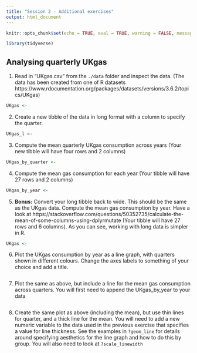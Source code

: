 ```yaml
---
title: "Session 2 - Additional exercises"
output: html_document
---
```


```r
knitr::opts_chunk$set(echo = TRUE, eval = TRUE, warning = FALSE, message = FALSE)
```


```r
library(tidyverse)

```


## Analysing quarterly UKgas

1. Read in "UKgas.csv" from the `./data` folder and inspect the data. (The data has been created from one of R datasets https://www.rdocumentation.org/packages/datasets/versions/3.6.2/topics/UKgas)

```r

UKgas <-  


```


2. Create a new tibble of the data in long format with a column to specify the quarter.

```r
UKgas_l <- 


```

3. Compute the mean quarterly UKgas consumption across years (Your new tibble will have four rows and 2 columns)

```r
UKgas_by_quarter <- 

```

4. Compute the mean gas consumption for each year (Your tibble will have 27 rows and 2 columns)

```r
UKgas_by_year <- 

```

5. **Bonus:** Convert your long tibble back to wide. This should be the same as the UKgas data. Compute the mean gas consumption by year. Have a look at https://stackoverflow.com/questions/50352735/calculate-the-mean-of-some-columns-using-dplyrmutate (Your tibble will have 27 rows and 6 columns). As you can see, working with long data is simpler in R.

```r
UKgas <- 

```


6. Plot the UKgas consumption by year as a line graph, with quarters shown in different colours. Change the axes labels to something of your choice and add a title.

```r

```

7. Plot the same as above, but include a line for the mean gas consumption across quarters. You will first need to append the UKgas_by_year to your data

```r

```

8. Create the same plot as above (including the mean), but use thin lines for quarter, and a thick line for the mean. You will need to add a new numeric variable to the data used in the previous exercise that specifies a value for line thickness. See the examples in `?geom_line` for details around specifying aesthetics for the line graph and how to do this by group. You will also need to look at `?scale_linewidth`

```r


```
